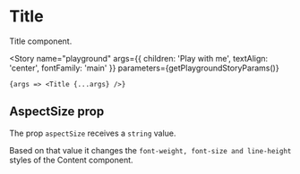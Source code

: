 
<Meta title="Components/Title" component={Title} />

# Title

Title component.

<Story
	name="playground"
	args={{ children: 'Play with me', textAlign: 'center', fontFamily: 'main' }}
	parameters={getPlaygroundStoryParams()}
>
	{args => <Title {...args} />}
</Story>

## AspectSize prop

The prop `aspectSize` receives a `string` value.

Based on that value it changes the `font-weight, font-size and line-height` styles of the Content component.

<Canvas>
	<Story name="upper" parameters={getFixedStoryParams()}>
		<Title aspectSize="upper">I'm a upper title</Title>
	</Story>
	<Story name="subtle" parameters={getFixedStoryParams()}>
		<Title aspectSize="subtle">I'm a subtle title</Title>
	</Story>
	<Story name="xs" parameters={getFixedStoryParams()}>
		<Title aspectSize="xs">I'm a xs title</Title>
	</Story>
	<Story name="s" parameters={getFixedStoryParams()}>
		<Title aspectSize="s">I'm a s title</Title>
	</Story>
	<Story name="m" parameters={getFixedStoryParams()}>
		<Title aspectSize="m">I'm a m title</Title>
	</Story>
	<Story name="l" parameters={getFixedStoryParams()}>
		<Title aspectSize="l">I'm a l title</Title>
	</Story>
	<Story name="xl" parameters={getFixedStoryParams()}>
		<Title aspectSize="xl">I'm a xl title</Title>
	</Story>
</Canvas>

<ArgsTable of={Title} />
